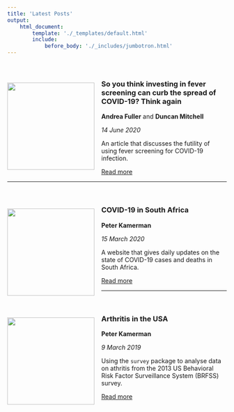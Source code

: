 ```yaml
---
title: 'Latest Posts'
output:
    html_document:
        template: './_templates/default.html'
        include:
            before_body: './_includes/jumbotron.html'
---
```


<br>

![](./images/posts/2020-06-14-covid-fevers/post-image.jpg){ style="float:left;margin-left:auto;margin-right:auto;padding:16px 16px 20px 0px;" width=200px }

### So you think investing in fever screening can curb the spread of COVID-19? Think again

**Andrea Fuller** and **Duncan Mitchell**

_14 June 2020_

An article that discusses the futility of using fever screening for COVID-19 infection.

<a class="btn btn-primary" href="https://www.painblogr.org/2020-06-14-covid-fevers.html" target="_blank">Read more <i class="fa fa-arrow-circle-o-right fa-2x" style="vertical-align: middle;" aria-hidden="true"></i></a><br>

****

<br>

![](./images/posts/2020-03-16-covid-19/post-image.jpg){ style="float:left;margin-left:auto;margin-right:auto;padding:16px 16px 20px 0px;" width=200px }

### COVID-19 in South Africa

**Peter Kamerman**

_15 March 2020_

A website that gives daily updates on the state of COVID-19 cases and deaths in South Africa.

<a class="btn btn-primary" href="https://covid19za.netlify.com/" target="_blank">Read more <i class="fa fa-arrow-circle-o-right fa-2x" style="vertical-align: middle;" aria-hidden="true"></i></a><br>

****

<br>

![](./images/posts/2019-03-09-pain-in-the-usa/post-image.jpg){ style="float:left;margin-left:auto;margin-right:auto;padding:16px 16px 20px 0px;" width=200px }

### Arthritis in the USA

**Peter Kamerman**

_9 March 2019_

Using the `survey` package to analyse data on athritis from the 2013 US Behavioral Risk Factor Surveillance System (BRFSS) survey.

<a class="btn btn-primary" href="https://www.painblogr.org/2019-03-09-pain-in-the-usa.html" target="_blank">Read more <i class="fa fa-arrow-circle-o-right fa-2x" style="vertical-align: middle;" aria-hidden="true"></i></a><br>

